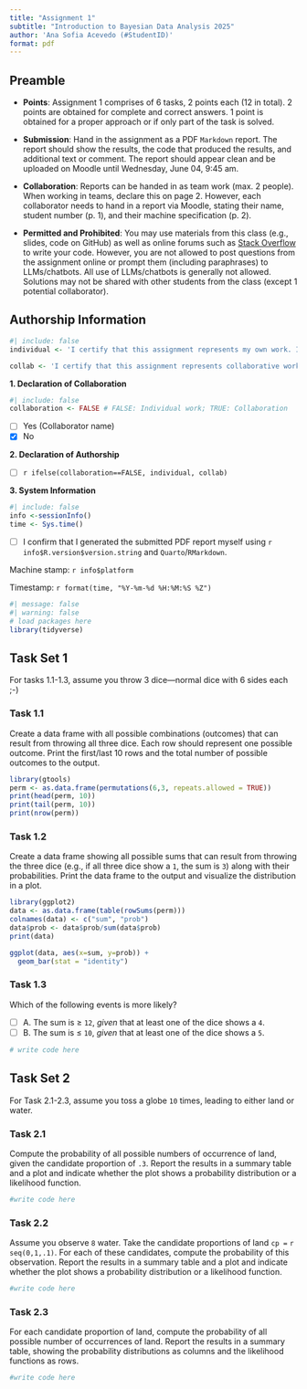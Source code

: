 ```yaml
---
title: "Assignment 1"
subtitle: "Introduction to Bayesian Data Analysis 2025"
author: 'Ana Sofia Acevedo (#StudentID)'
format: pdf
---
```


<!--Preamble-->

## Preamble 

  - **Points**: Assignment 1 comprises of 6 tasks, 2 points each (12 in total). 2 points are obtained for complete and correct answers. 1 point is obtained for a proper approach or if only part of the task is solved.
  
  - **Submission**: Hand in the assignment as a PDF `Markdown` report. The report should show the results, the code that produced the results, and additional text or comment. The report should appear clean and be uploaded on Moodle until Wednesday, June 04, 9:45 am.
  
  - **Collaboration**: Reports can be handed in as team work (max. 2 people). When working in teams, declare this on page 2. However, each collaborator needs to hand in a report via Moodle, stating their name, student number (p. 1), and their machine specification (p. 2).  
  
  - **Permitted and Prohibited**: You may use materials from this class (e.g., slides, code on GitHub) as well as online forums such as [Stack Overflow](https://Stackoverflow.com/questions) to write your code. However, you are not allowed to post questions from the assignment online or prompt them (including paraphrases) to LLMs/chatbots. All use of LLMs/chatbots is generally not allowed. Solutions may not be shared with other students from the class (except 1 potential collaborator).
  
  
\newpage


## Authorship Information


```r
#| include: false
individual <- 'I certify that this assignment represents my own work. I have not used any unauthorized or unacknowledged aids as stated in the preamble, including free or commercial systems or services offered on the internet or text generating systems embedded into software. I did not copy code from someone else nor did I share my code with someone else.' 

collab <- 'I certify that this assignment represents collaborative work by me and my collaborator listed below. I confirm that both contributed equally to this assignment and that we are equally responsible for the entirety of this report that we will receive the same grade on this report. I have not used any unauthorized or unacknowledged aids as stated in the preamble, including free or commercial systems or services offered on the internet or text generating systems embedded into software. I did not copy code nor did I share my code with someone other than my collaborator. I also found no indication for any such misconduct by collaborator.'
```


**1. Declaration of Collaboration**

<!--If you collaborated, set collaboration <- TRUE --> 

```r
#| include: false
collaboration <- FALSE # FALSE: Individual work; TRUE: Collaboration
```

<!--If you collaborated, check the 'Yes' box and enter the collaborator name--> 

- [ ] Yes (Collaborator name) 
- [x] No


**2. Declaration of Authorship**

<!--Before handing in the assignment, check the box by adding an 'X" to the box -->

- [ ] `r ifelse(collaboration==FALSE, individual, collab)`


**3. System Information**

```r
#| include: false
info <-sessionInfo()
time <- Sys.time()
```


- [ ] I confirm that I generated the submitted PDF report myself using `r info$R.version$version.string` and `Quarto`/`RMarkdown`. 


Machine stamp: `r info$platform`

Timestamp: `r format(time, "%Y-%m-%d %H:%M:%S %Z")`


\newpage


```r
#| message: false
#| warning: false
# load packages here
library(tidyverse)
```



## Task Set 1

For tasks 1.1-1.3, assume you throw 3 dice---normal dice with 6 sides each ;-)

### Task 1.1

Create a data frame with all possible combinations (outcomes) that can result from throwing all three dice. 
Each row should represent one possible outcome.
Print the first/last 10 rows and the total number of possible outcomes to the output.

```r
library(gtools)
perm <- as.data.frame(permutations(6,3, repeats.allowed = TRUE))
print(head(perm, 10))
print(tail(perm, 10))
print(nrow(perm))
```

### Task 1.2

Create a data frame showing all possible sums that can result from throwing the three dice (e.g., if all three dice show a `1`, the sum is `3`) along with their probabilities.
Print the data frame to the output and visualize the distribution in a plot.

```r
library(ggplot2)
data <- as.data.frame(table(rowSums(perm)))
colnames(data) <- c("sum", "prob")
data$prob <- data$prob/sum(data$prob)
print(data)

ggplot(data, aes(x=sum, y=prob)) + 
  geom_bar(stat = "identity")
```

### Task 1.3

Which of the following events is more likely?

- [ ] A. The sum is $\geq$ `12`, *given* that at least one of the dice shows a `4`.
- [ ] B. The sum is $\leq$ `10`, *given* that at least one of the dice shows a `5`.

```r
# write code here
```


\newpage

## Task Set 2

For Task 2.1-2.3, assume you toss a globe `10` times, leading to either land or water.

### Task 2.1

Compute the probability of all possible numbers of occurrence of land, given the candidate proportion of `.3`.
Report the results in a summary table and a plot and indicate whether the plot shows a probability distribution or a likelihood function.

```r
#write code here
```

### Task 2.2

Assume you observe `8` water.
Take the candidate proportions of land `cp =` `r seq(0,1,.1)`.
For each of these candidates, compute the probability of this observation. 
Report the results in a summary table and a plot and indicate whether the plot shows a probability distribution or a likelihood function.

```r
#write code here
```

### Task 2.3

For each candidate proportion of land, compute the probability of all possible number of occurrences of land.
Report the results in a summary table, showing the probability distributions as columns and the likelihood functions as rows.

```r
#write code here
```



